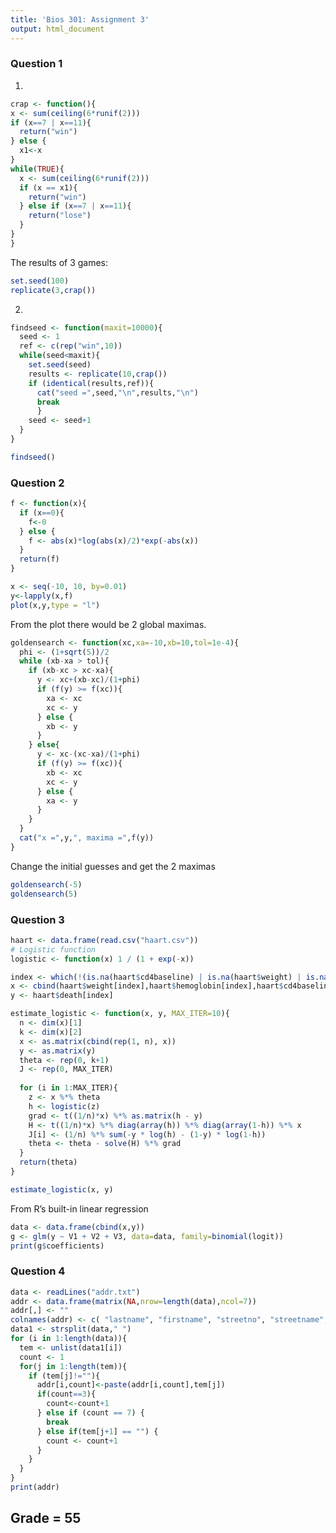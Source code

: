 ```yaml
---
title: 'Bios 301: Assignment 3'
output: html_document
---
```


### Question 1 ###

1.

```r
crap <- function(){
x <- sum(ceiling(6*runif(2)))
if (x==7 | x==11){
  return("win")
} else {
  x1<-x
}
while(TRUE){
  x <- sum(ceiling(6*runif(2)))
  if (x == x1){
    return("win")
  } else if (x==7 | x==11){
    return("lose")
  }
}
}
```

The results of 3 games:

```r
set.seed(100)
replicate(3,crap())
```

2.

```r
findseed <- function(maxit=10000){
  seed <- 1
  ref <- c(rep("win",10))
  while(seed<maxit){
    set.seed(seed)
    results <- replicate(10,crap())
    if (identical(results,ref)){ 
      cat("seed =",seed,"\n",results,"\n")
      break 
      }
    seed <- seed+1
  }
}

findseed()
```

### Question 2 ###

```r
f <- function(x){
  if (x==0){
    f<-0
  } else {
    f <- abs(x)*log(abs(x)/2)*exp(-abs(x))
  }
  return(f)
}

x <- seq(-10, 10, by=0.01)
y<-lapply(x,f)
plot(x,y,type = "l")
```

From the plot there would be 2 global maximas.

```r
goldensearch <- function(xc,xa=-10,xb=10,tol=1e-4){
  phi <- (1+sqrt(5))/2
  while (xb-xa > tol){
    if (xb-xc > xc-xa){
      y <- xc+(xb-xc)/(1+phi)
      if (f(y) >= f(xc)){
        xa <- xc
        xc <- y
      } else {
        xb <- y
      } 
    } else{
      y <- xc-(xc-xa)/(1+phi)
      if (f(y) >= f(xc)){
        xb <- xc
        xc <- y
      } else {
        xa <- y
      }
    }
  }
  cat("x =",y,", maxima =",f(y))
}
```

Change the initial guesses and get the 2 maximas

```r
goldensearch(-5)
goldensearch(5)
```

### Question 3 ###

```r
haart <- data.frame(read.csv("haart.csv"))
# Logistic function
logistic <- function(x) 1 / (1 + exp(-x))

index <- which(!(is.na(haart$cd4baseline) | is.na(haart$weight) | is.na(haart$hemoglobin)))
x <- cbind(haart$weight[index],haart$hemoglobin[index],haart$cd4baseline[index])
y <- haart$death[index]

estimate_logistic <- function(x, y, MAX_ITER=10){
  n <- dim(x)[1]
  k <- dim(x)[2]
  x <- as.matrix(cbind(rep(1, n), x))
  y <- as.matrix(y)
  theta <- rep(0, k+1)
  J <- rep(0, MAX_ITER)
  
  for (i in 1:MAX_ITER){
    z <- x %*% theta
    h <- logistic(z)
    grad <- t((1/n)*x) %*% as.matrix(h - y)
    H <- t((1/n)*x) %*% diag(array(h)) %*% diag(array(1-h)) %*% x
    J[i] <- (1/n) %*% sum(-y * log(h) - (1-y) * log(1-h))
    theta <- theta - solve(H) %*% grad
  }
  return(theta)
}

estimate_logistic(x, y)
```

From R's built-in linear regression

```r
data <- data.frame(cbind(x,y))
g <- glm(y ~ V1 + V2 + V3, data=data, family=binomial(logit))
print(g$coefficients)
```

### Question 4 ###

```r
data <- readLines("addr.txt")
addr <- data.frame(matrix(NA,nrow=length(data),ncol=7))
addr[,] <- ""
colnames(addr) <- c( "lastname", "firstname", "streetno", "streetname", "city", "state", "zip")
data1 <- strsplit(data," ")
for (i in 1:length(data)){
  tem <- unlist(data1[i])
  count <- 1
  for(j in 1:length(tem)){
    if (tem[j]!=""){
      addr[i,count]<-paste(addr[i,count],tem[j])
      if(count==3){
        count<-count+1
      } else if (count == 7) {
        break
      } else if(tem[j+1] == "") {
        count <- count+1
      }
    }
  }
}
print(addr)
```

## Grade = 55